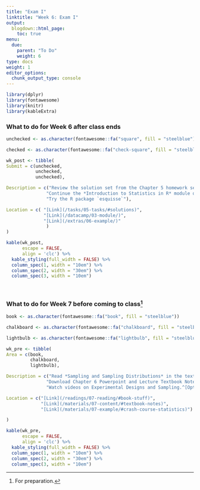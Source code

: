 ```yaml
---
title: "Exam I"
linktitle: "Week 6: Exam I"
output:
  blogdown::html_page:
    toc: true
menu:
  due:
    parent: "To Do"
    weight: 6
type: docs
weight: 1
editor_options: 
  chunk_output_type: console
---
```


```r
library(dplyr)
library(fontawesome)
library(knitr)
library(kableExtra)
```

### What to do for Week 6 after class ends

```r
unchecked <- as.character(fontawesome::fa("square", fill = "steelblue"))

checked <- as.character(fontawesome::fa("check-square", fill = "steelblue"))

wk_post <- tibble(
Submit = c(unchecked,
           unchecked,
           unchecked),

Description = c("Review the solution set from the Chapter 5 homework set",
               "Continue the *Introduction to Statistics in R* module on Data Camp",
               "Try the R package `esquisse`"),

Location = c( "[Link](/tasks/05-tasks/#solutions)",
              "[Link](/datacamp/03-module/)",
              "[Link](/extras/06-example/)"
               )
)

```

```r
kable(wk_post, 
      escape = FALSE,
      align = 'clc') %>%
  kable_styling(full_width = FALSE) %>%
  column_spec(1, width = "10em") %>%
  column_spec(2, width = "30em") %>%
  column_spec(3, width = "10em")
```

<br />

### What to do for Week 7 before coming to class^[For preparation.]

```r
book <- as.character(fontawesome::fa("book", fill = "steelblue"))

chalkboard <- as.character(fontawesome::fa("chalkboard", fill = "steelblue"))

lightbulb <- as.character(fontawesome::fa("lightbulb", fill = "steelblue"))

wk_pre <- tibble(
Area = c(book, 
         chalkboard, 
         lightbulb),

Description = c("Read *Sampling and Sampling Distributions* in the text",
               "Download Chapter 6 Powerpoint and Lecture Textbook Notes",
               "Watch videos on Experimental Designs and Sampling.^[Optional but recommended.]"),

Location = c("[Link](/readings/07-reading/#book-stuff)", 
             "[Link](/materials/07-content/#textbook-notes)",
             "[Link](/materials/07-example/#crash-course-statistics)")

)

```

```r
kable(wk_pre, 
      escape = FALSE,
      align = 'clc') %>%
  kable_styling(full_width = FALSE) %>%
  column_spec(1, width = "10em") %>%
  column_spec(2, width = "30em") %>%
  column_spec(3, width = "10em")
```  
